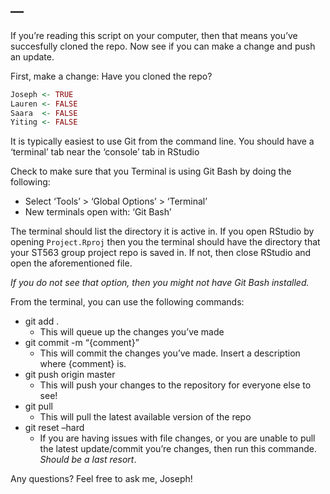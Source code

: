 ---
---

If you're reading this script on your computer, then that means you've succesfully cloned the repo.
Now see if you can make a change and push an update.


First, make a change:
Have you cloned the repo?

```r
Joseph <- TRUE
Lauren <- FALSE
Saara  <- FALSE
Yiting <- FALSE
```


It is typically easiest to use Git from the command line.
You should have a 'terminal' tab near the 'console' tab in RStudio

Check to make sure that you Terminal is using Git Bash by doing the following:
  
  - Select 'Tools' > 'Global Options' > 'Terminal'
  - New terminals open with: 'Git Bash'
  
The terminal should list the directory it is active in. If you open RStudio by opening `Project.Rproj` then you the terminal should have the directory that your ST563 group project repo is saved in. If not, then close RStudio and open the aforementioned file. 

*If you do not see that option, then you might not have Git Bash installed.*

From the terminal, you can use the following commands:

  - git add .
    - This will queue up the changes you've made
  
  - git commit -m "{comment}"
    - This will commit the changes you've made. Insert a description where {comment} is.
    
  - git push origin master
    - This will push your changes to the repository for everyone else to see!
    
  - git pull
    - This will pull the latest available version of the repo
    
  - git reset --hard
    - If you are having issues with file changes, or you are unable to pull the latest update/commit you're changes, then run this commande. *Should be a last resort*.

Any questions? Feel free to ask me, Joseph! 